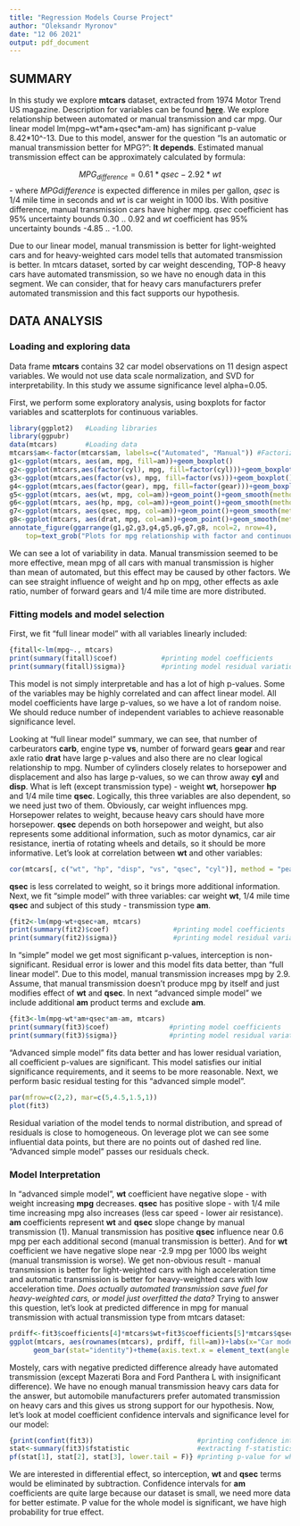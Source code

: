 ```yaml
---
title: "Regression Models Course Project"
author: "Oleksandr Myronov"
date: "12 06 2021"
output: pdf_document
---
```


## SUMMARY
In this study we explore **mtcars** dataset, extracted from 1974 Motor Trend US magazine. Description for variables can be found [**here**](https://www.rdocumentation.org/packages/datasets/versions/3.6.2/topics/mtcars). We explore relationship between automated or manual transmission and car mpg. Our linear model lm(mpg~wt\*am+qsec\*am-am) has significant p-value 8.42\*10^-13. Due to this model, answer for the question “Is an automatic or manual transmission better for MPG?”: **It depends**. Estimated manual transmission effect can be approximately calculated by formula:

$$
MPG_{difference}= 0.61*qsec-2.92*wt
$$
- where *MPGdifference* is expected difference in miles per gallon, *qsec* is 1/4 mile time in seconds and *wt* is car weight in 1000 lbs. With positive difference, manual transmission cars have higher mpg. *qsec* coefficient has 95% uncertainty bounds 0.30 .. 0.92 and *wt* coefficient has 95% uncertainty bounds -4.85 .. -1.00.  

Due to our linear model, manual transmission is better for light-weighted cars and for heavy-weighted cars model tells that automated transmission is better.  In mtcars dataset, sorted by car weight descending, TOP-8 heavy cars have automated transmission, so we have no enough data in this segment. We can consider, that for heavy cars manufacturers prefer automated transmission and this fact supports our hypothesis. 

## DATA ANALYSIS
### Loading and exploring data
Data frame **mtcars** contains 32 car model observations on 11 design aspect variables. We would not use data scale normalization, and SVD for interpretability. In this study we assume significance level alpha=0.05. 

First, we perform some exploratory analysis, using boxplots for factor variables and scatterplots for continuous variables.
```r
library(ggplot2)   #Loading libraries
library(ggpubr) 
data(mtcars)       #Loading data
mtcars$am<-factor(mtcars$am, labels=c("Automated", "Manual")) #Factorizing am
g1<-ggplot(mtcars, aes(am, mpg, fill=am))+geom_boxplot()
g2<-ggplot(mtcars,aes(factor(cyl), mpg, fill=factor(cyl)))+geom_boxplot()
g3<-ggplot(mtcars,aes(factor(vs), mpg, fill=factor(vs)))+geom_boxplot()
g4<-ggplot(mtcars,aes(factor(gear), mpg, fill=factor(gear)))+geom_boxplot()
g5<-ggplot(mtcars, aes(wt, mpg, col=am))+geom_point()+geom_smooth(method=lm)
g6<-ggplot(mtcars, aes(hp, mpg, col=am))+geom_point()+geom_smooth(method=lm)
g7<-ggplot(mtcars, aes(qsec, mpg, col=am))+geom_point()+geom_smooth(method=lm)
g8<-ggplot(mtcars, aes(drat, mpg, col=am))+geom_point()+geom_smooth(method=lm)
annotate_figure(ggarrange(g1,g2,g3,g4,g5,g6,g7,g8, ncol=2, nrow=4), 
    top=text_grob("Plots for mpg relationship with factor and continuous model variables"))

```
We can see a lot of variability in data. Manual transmission seemed to be more effective, mean mpg of all cars with manual transmission is higher than mean of automated, but this effect may be caused by other factors. We can see straight influence of weight and hp on mpg, other effects as axle ratio, number of forward gears and 1/4 mile time are more distributed.

###  Fitting models and model selection

First, we fit "full linear model" with all variables linearly included: 
```r
{fitall<-lm(mpg~., mtcars)   
print(summary(fitall)$coef)           #printing model coefficients
print(summary(fitall)$sigma)}         #printing model residual variation
```
  This model is not simply interpretable and has a lot of high p-values. Some of the variables may be highly correlated and can affect linear model. All model coefficients have large p-values, so we have a lot of random noise. We should reduce number of independent variables to achieve reasonable significance level.   
  
  Looking at "full linear model" summary, we can see, that number of carbeurators **carb**, engine type **vs**, number of forward gears **gear** and rear axle ratio **drat** have large p-values and also there are no clear logical relationship to mpg. Number of cylinders closely relates to horsepower and displacement and also has large p-values, so we can throw away **cyl** and **disp**. What is left (except transmission type) - weight **wt**, horsepower **hp** and 1/4 mile time **qsec**. Logically, this three variables are also dependent, so we need just two of them. Obviously, car weight influences mpg. Horsepower relates to weight, because heavy cars should have more horsepower. **qsec** depends on both horsepower and weight, but also represents some additional information, such as motor dynamics, car air resistance, inertia of rotating wheels and details, so it should be more informative. Let's look at correlation between **wt** and other variables:

```r
cor(mtcars[, c("wt", "hp", "disp", "vs", "qsec", "cyl")], method = "pearson")[1,]
```

**qsec** is less correlated to weight, so it brings more additional information. Next, we fit "simple model" with three variables: car weight **wt**, 1/4 mile time **qsec** and subject of this study - transmission type **am**.
```r
{fit2<-lm(mpg~wt+qsec+am, mtcars) 
print(summary(fit2)$coef)                #printing model coefficients
print(summary(fit2)$sigma)}              #printing model residual variation
```
In "simple" model we get most significant p-values, interception is non-significant. Residual error is lower and this model fits data better, than "full linear model". Due to this model, manual transmission increases mpg by 2.9. Assume, that manual transmission doesn't produce mpg by itself and just modifies effect of **wt** and **qsec**. In next "advanced simple model" we include additional **am** product terms and exclude **am**.

```r
{fit3<-lm(mpg~wt*am+qsec*am-am, mtcars)
print(summary(fit3)$coef)               #printing model coefficients
print(summary(fit3)$sigma)}             #printing model residual variation
```
"Advanced simple model" fits data better and has lower residual variation, all coefficient p-values are significant. This model satisfies our initial significance requirements, and it seems to be more reasonable. Next, we perform basic residual testing for this "advanced simple model".

```r
par(mfrow=c(2,2), mar=c(5,4.5,1.5,1))
plot(fit3)
```
Residual variation of the model tends to normal distribution, and spread of residuals is close to homogeneous. On leverage plot we can see some influential data points, but there are no points out of dashed red line. "Advanced simple model" passes our residuals check.

### Model Interpretation
In "advanced simple model", **wt** coefficient have negative slope - with weight increasing **mpg** decreases. **qsec** has positive slope - with 1/4 mile time increasing mpg also increases (less car speed - lower air resistance).   
**am** coefficients represent **wt** and **qsec** slope change by manual transmission (1). Manual transmission has positive **qsec** influence near 0.6 mpg per each additional second (manual transmission is better). And for **wt** coefficient we have negative slope near -2.9 mpg per 1000 lbs weight (manual transmission is worse). 
We get non-obvious result - manual transmission is better for light-weighted cars with high acceleration time and automatic transmission is better for heavy-weighted cars with low acceleration time. *Does actually automated transmission save fuel for heavy-weighted cars, or model just overfitted the data?* Trying to answer this question, let's look at predicted difference in mpg for manual transmission with actual transmission type from mtcars dataset:
```r
prdiff<-fit3$coefficients[4]*mtcars$wt+fit3$coefficients[5]*mtcars$qsec
ggplot(mtcars, aes(rownames(mtcars), prdiff, fill=am))+labs(x="Car model", y="MPG difference")+
      geom_bar(stat="identity")+theme(axis.text.x = element_text(angle = 90))
```
Mostely, cars with negative predicted difference already have automated transmission (except Mazerati Bora and Ford Panthera L with insignificant difference). We have no enough manual transmission heavy cars data for the answer, but automobile manufacturers prefer automated transmission on heavy cars and this gives us strong support for our hypothesis. Now, let's look at model coefficient confidence intervals and significance level for our model:
```r
{print(confint(fit3))                          #printing confidence intervals   
stat<-summary(fit3)$fstatistic                 #extracting f-statistics
pf(stat[1], stat[2], stat[3], lower.tail = F)} #printing p-value for whole model
```
We are interested in differential effect, so interception, **wt** and **qsec** terms would be eliminated by subtraction. Confidence intervals for **am** coefficients are quite large because our dataset is small, we need more data for better estimate. P value for the whole model is significant, we have high probability for true effect.
